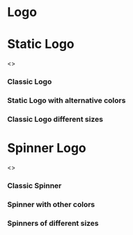 
<Meta title="Logo" component={StaticLogo} />

# Logo

<Preview>
  <Story name="Logo">
    <Logo />
  </Story>
</Preview>

<Props of={Logo} />

# Static Logo

<Preview>
  <Story name="Static Logo">
    <>
      <h3>Classic Logo</h3>
      <StaticLogo />
      <h3>Static Logo with alternative colors</h3>
      <StaticLogo primaryColor={'#db7093'} secondaryColor={'#2f9c0a'} />
      <h3>Classic Logo different sizes</h3>
      <div style={{ display: 'inline-flex', alignItems: 'center' }}>
        <StaticLogo size={'75px'} />
        <StaticLogo size={'100px'} />
        <StaticLogo size={'150px'} />
      </div>
    </>
  </Story>
</Preview>

<Props of={StaticLogo} />


# Spinner Logo

<Preview>
  <Story name="Spinner Logo">
    <>
      <h3>Classic Spinner</h3>
      <div style={{ display: 'inline-flex' }}>
        <SpinnerLogo />
      </div>
      <h3>Spinner with other colors</h3>
      <div style={{ display: 'inline-flex' }}>
        <SpinnerLogo primaryColor={'#db7093'} secondaryColor={'#2f9c0a'} />
      </div>
      <h3>Spinners of different sizes</h3>
      <div style={{ display: 'inline-flex' }}>
        <SpinnerLogo spinnerSize={'75px'} />
        <SpinnerLogo spinnerSize={'100px'} />
        <SpinnerLogo spinnerSize={'150px'} />
      </div>
    </>
  </Story>
</Preview>

<Props of={SpinnerLogo} />
